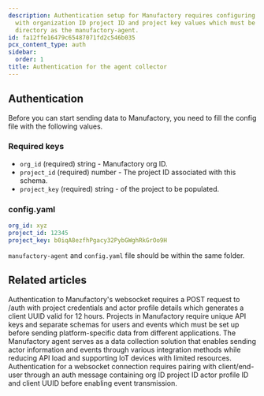 ```yaml
---
description: Authentication setup for Manufactory requires configuring a YAML file
  with organization ID project ID and project key values which must be in the same
  directory as the manufactory-agent.
id: fa12ffe16479c65487071fd2c546b035
pcx_content_type: auth
sidebar:
  order: 1
title: Authentication for the agent collector
---
```


## Authentication

Before you can start sending data to Manufactory, you need to fill the config file with the following values.

### Required keys

- `org_id` (required) string - Manufactory org ID.
- `project_id` (required) number - The project ID associated with this schema.
- `project_key` (required) string - of the project to be populated.
### config.yaml

```yaml
org_id: xyz
project_id: 12345
project_key: b0iqA8ezfhPgacy32PybGWghRkGrOo9H
```

`manufactory-agent` and `config.yaml` file should be within the same folder.


## Related articles
<CardGrid>
<LinkTitleCard header="<b>Websocket > Authentication for the web socket collector</b>" href="/products/manufactory/collector/websocket/auth/" > Authentication to Manufactory's websocket requires a POST request to /auth with project credentials and actor profile details which generates a client UUID valid for 12 hours. </LinkTitleCard>
<LinkTitleCard header="<b>Manufactory > Projects</b>" href="/products/manufactory/projects/" > Projects in Manufactory require unique API keys and separate schemas for users and events which must be set up before sending platform-specific data from different applications. </LinkTitleCard>
<LinkTitleCard header="<b>Collector > Collecting events via our CLI agent</b>" href="/products/manufactory/collector/agent/" > The Manufactory agent serves as a data collection solution that enables sending actor information and events through various integration methods while reducing API load and supporting IoT devices with limited resources. </LinkTitleCard>
<LinkTitleCard header="<b>Websocket > Connect to our web socket server</b>" href="/products/manufactory/collector/websocket/connect_to_ws/" > Authentication for a websocket connection requires pairing with client/end-user through an auth message containing org ID project ID actor profile ID and client UUID before enabling event transmission. </LinkTitleCard>
</CardGrid>